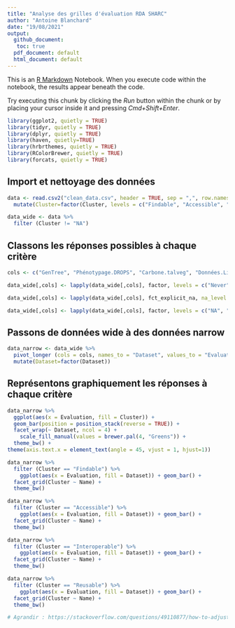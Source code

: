 ```yaml
---
title: "Analyse des grilles d'évaluation RDA SHARC"
author: "Antoine Blanchard"
date: "19/08/2021"
output:
  github_document:
   toc: true
  pdf_document: default
  html_document: default
---
```


This is an [R Markdown](http://rmarkdown.rstudio.com) Notebook. When you execute code within the notebook, the results appear beneath the code. 

Try executing this chunk by clicking the *Run* button within the chunk or by placing your cursor inside it and pressing *Cmd+Shift+Enter*. 

```r
library(ggplot2, quietly = TRUE)
library(tidyr, quietly = TRUE)
library(dplyr, quietly = TRUE)
library(haven, quietly=TRUE)
library(hrbrthemes, quietly = TRUE)
library(RColorBrewer, quietly = TRUE)
library(forcats, quietly = TRUE)
```

## Import et nettoyage des données

```r
data <- read.csv2("clean_data.csv", header = TRUE, sep = ",", row.names = "Code") %>%
  mutate(Cluster=factor(Cluster, levels = c("Findable", "Accessible", "Interoperable", "Reusable")))

data_wide <- data %>%
  filter (Cluster != "NA")
```

## Classons les réponses possibles à chaque critère

```r
cols <- c("GenTree", "Phénotypage.DROPS", "Carbone.talveg", "Données.Lidar", "Herbier.de.Guyane", "Rhizotron", "Guyadiv", "Allométrie", "Carbone.du.sol", "Génotypage.DROPS")

data_wide[,cols] <- lapply(data_wide[,cols], factor, levels = c("Never", "Mandatory", "Sometimes", "Always"), exclude = "", ordered = T)

data_wide[,cols] <- lapply(data_wide[,cols], fct_explicit_na, na_level = "NA")

data_wide[,cols] <- lapply(data_wide[,cols], factor, levels = c("NA", "Never", "Mandatory", "Sometimes", "Always"), exclude = "", ordered = T)

```

## Passons de données wide à des données narrow

```r
data_narrow <- data_wide %>%
  pivot_longer (cols = cols, names_to = "Dataset", values_to = "Evaluation") %>%
  mutate(Dataset=factor(Dataset))
```

## Représentons graphiquement les réponses à chaque critère

```r
data_narrow %>%
  ggplot(aes(x = Evaluation, fill = Cluster)) + 
  geom_bar(position = position_stack(reverse = TRUE)) +
  facet_wrap(~ Dataset, ncol = 4) +
    scale_fill_manual(values = brewer.pal(4, "Greens")) +
  theme_bw() +
theme(axis.text.x = element_text(angle = 45, vjust = 1, hjust=1))
```

```r
data_narrow %>%
  filter (Cluster == "Findable") %>%
    ggplot(aes(x = Evaluation, fill = Dataset)) + geom_bar() + 
  facet_grid(Cluster ~ Name) +
  theme_bw()

data_narrow %>%
  filter (Cluster == "Accessible") %>%
    ggplot(aes(x = Evaluation, fill = Dataset)) + geom_bar() + 
  facet_grid(Cluster ~ Name) +
  theme_bw()

data_narrow %>%
  filter (Cluster == "Interoperable") %>%
    ggplot(aes(x = Evaluation, fill = Dataset)) + geom_bar() + 
  facet_grid(Cluster ~ Name) +
  theme_bw()

data_narrow %>%
  filter (Cluster == "Reusable") %>%
    ggplot(aes(x = Evaluation, fill = Dataset)) + geom_bar() + 
  facet_grid(Cluster ~ Name) +
  theme_bw()

# Agrandir : https://stackoverflow.com/questions/49110877/how-to-adjust-facet-size-manually/49225527
```